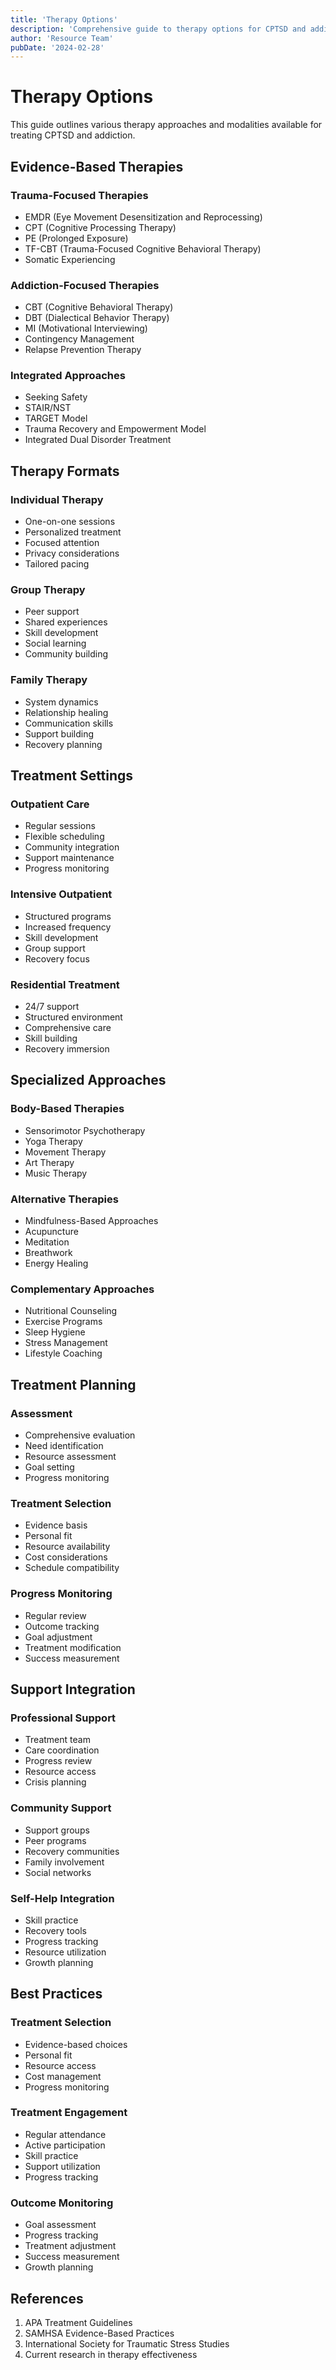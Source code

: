 ```yaml
---
title: 'Therapy Options'
description: 'Comprehensive guide to therapy options for CPTSD and addiction recovery'
author: 'Resource Team'
pubDate: '2024-02-28'
---
```


# Therapy Options

This guide outlines various therapy approaches and modalities available for treating CPTSD and addiction.

## Evidence-Based Therapies

### Trauma-Focused Therapies

- EMDR (Eye Movement Desensitization and Reprocessing)
- CPT (Cognitive Processing Therapy)
- PE (Prolonged Exposure)
- TF-CBT (Trauma-Focused Cognitive Behavioral Therapy)
- Somatic Experiencing

### Addiction-Focused Therapies

- CBT (Cognitive Behavioral Therapy)
- DBT (Dialectical Behavior Therapy)
- MI (Motivational Interviewing)
- Contingency Management
- Relapse Prevention Therapy

### Integrated Approaches

- Seeking Safety
- STAIR/NST
- TARGET Model
- Trauma Recovery and Empowerment Model
- Integrated Dual Disorder Treatment

## Therapy Formats

### Individual Therapy

- One-on-one sessions
- Personalized treatment
- Focused attention
- Privacy considerations
- Tailored pacing

### Group Therapy

- Peer support
- Shared experiences
- Skill development
- Social learning
- Community building

### Family Therapy

- System dynamics
- Relationship healing
- Communication skills
- Support building
- Recovery planning

## Treatment Settings

### Outpatient Care

- Regular sessions
- Flexible scheduling
- Community integration
- Support maintenance
- Progress monitoring

### Intensive Outpatient

- Structured programs
- Increased frequency
- Skill development
- Group support
- Recovery focus

### Residential Treatment

- 24/7 support
- Structured environment
- Comprehensive care
- Skill building
- Recovery immersion

## Specialized Approaches

### Body-Based Therapies

- Sensorimotor Psychotherapy
- Yoga Therapy
- Movement Therapy
- Art Therapy
- Music Therapy

### Alternative Therapies

- Mindfulness-Based Approaches
- Acupuncture
- Meditation
- Breathwork
- Energy Healing

### Complementary Approaches

- Nutritional Counseling
- Exercise Programs
- Sleep Hygiene
- Stress Management
- Lifestyle Coaching

## Treatment Planning

### Assessment

- Comprehensive evaluation
- Need identification
- Resource assessment
- Goal setting
- Progress monitoring

### Treatment Selection

- Evidence basis
- Personal fit
- Resource availability
- Cost considerations
- Schedule compatibility

### Progress Monitoring

- Regular review
- Outcome tracking
- Goal adjustment
- Treatment modification
- Success measurement

## Support Integration

### Professional Support

- Treatment team
- Care coordination
- Progress review
- Resource access
- Crisis planning

### Community Support

- Support groups
- Peer programs
- Recovery communities
- Family involvement
- Social networks

### Self-Help Integration

- Skill practice
- Recovery tools
- Progress tracking
- Resource utilization
- Growth planning

## Best Practices

### Treatment Selection

- Evidence-based choices
- Personal fit
- Resource access
- Cost management
- Progress monitoring

### Treatment Engagement

- Regular attendance
- Active participation
- Skill practice
- Support utilization
- Progress tracking

### Outcome Monitoring

- Goal assessment
- Progress tracking
- Treatment adjustment
- Success measurement
- Growth planning

## References

1. APA Treatment Guidelines
2. SAMHSA Evidence-Based Practices
3. International Society for Traumatic Stress Studies
4. Current research in therapy effectiveness

